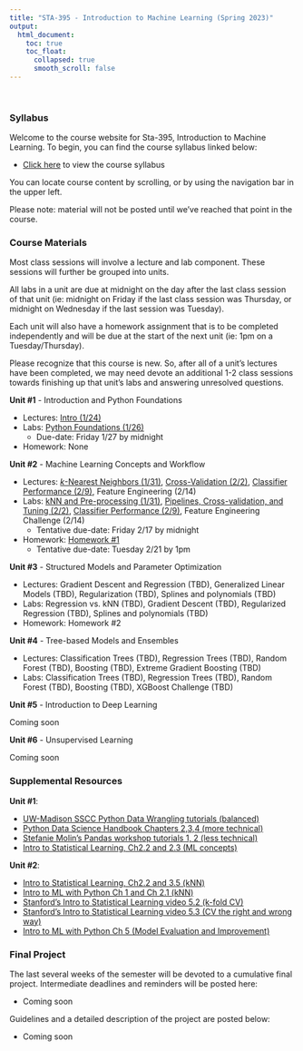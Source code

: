 ```yaml
---
title: "STA-395 - Introduction to Machine Learning (Spring 2023)"
output:
  html_document:
    toc: true
    toc_float:
      collapsed: true
      smooth_scroll: false
---
```


$~$

### Syllabus

Welcome to the course website for Sta-395, Introduction to Machine Learning. To begin, you can find the course syllabus linked below:

- [Click here](syllabus395s23.html) to view the course syllabus

You can locate course content by scrolling, or by using the navigation bar in the upper left.  

Please note: material will not be posted until we've reached that point in the course.

### Course Materials

Most class sessions will involve a lecture and lab component. These sessions will further be grouped into units.

All labs in a unit are due at midnight on the day after the last class session of that unit (ie: midnight on Friday if the last class session was Thursday, or midnight on Wednesday if the last session was Tuesday).

Each unit will also have a homework assignment that is to be completed independently and will be due at the start of the next unit (ie: 1pm on a Tuesday/Thursday).

Please recognize that this course is new. So, after all of a unit's lectures have been completed, we may need devote an additional 1-2 class sessions towards finishing up that unit's labs and answering unresolved questions.

**Unit #1** - Introduction and Python Foundations

- Lectures: [Intro (1/24)](ml23/intro.pdf)
- Labs: [Python Foundations (1/26)](ml23/Lab1.html)
    - Due-date: Friday 1/27 by midnight
- Homework: None

**Unit #2** - Machine Learning Concepts and Workflow

- Lectures: [$k$-Nearest Neighbors (1/31)](ml23/mod.pdf), [Cross-Validation (2/2)](ml23/cv.pdf), [Classifier Performance (2/9)](ml23/cm.pdf), Feature Engineering (2/14)
- Labs: [kNN and Pre-processing (1/31)](ml23/lab2a.html), [Pipelines, Cross-validation, and Tuning (2/2)](ml23/lab2b.html), [Classifier Performance (2/9)](ml23/lab3a.html), Feature Engineering Challenge (2/14)
    - Tentative due-date: Friday 2/17 by midnight
- Homework: [Homework #1](ml23/hw1.html)
    - Tentative due-date: Tuesday 2/21 by 1pm
    
**Unit #3** - Structured Models and Parameter Optimization

- Lectures: Gradient Descent and Regression (TBD), Generalized Linear Models (TBD), Regularization (TBD), Splines and polynomials (TBD)
- Labs: Regression vs. kNN (TBD), Gradient Descent (TBD), Regularized Regression (TBD), Splines and polynomials (TBD)
- Homework: Homework #2

**Unit #4** - Tree-based Models and Ensembles

- Lectures: Classification Trees (TBD), Regression Trees (TBD), Random Forest (TBD),
Boosting (TBD), Extreme Gradient Boosting (TBD)
- Labs: Classification Trees (TBD), Regression Trees (TBD), Random Forest (TBD), Boosting (TBD), XGBoost Challenge (TBD)

**Unit #5** - Introduction to Deep Learning

Coming soon

**Unit #6** - Unsupervised Learning

Coming soon

### Supplemental Resources

**Unit #1**:

- [UW-Madison SSCC Python Data Wrangling tutorials (balanced)](https://sscc.wisc.edu/sscc/pubs/dwp/Python_Fundamentals.html)
- [Python Data Science Handbook Chapters 2,3,4 (more technical)](https://jakevdp.github.io/PythonDataScienceHandbook/)
- [Stefanie Molin's Pandas workshop tutorials 1, 2 (less technical)](https://github.com/stefmolin/pandas-workshop)
- [Intro to Statistical Learning, Ch2.2 and 2.3 (ML concepts)](https://hastie.su.domains/ISLR2/ISLRv2_website.pdf)

**Unit #2**:

- [Intro to Statistical Learning, Ch2.2 and 3.5 (kNN)](https://hastie.su.domains/ISLR2/ISLRv2_website.pdf)
- [Intro to ML with Python Ch 1 and Ch 2.1 (kNN)](https://github.com/amueller/introduction_to_ml_with_python)
- [Stanford's Intro to Statistical Learning video 5.2 (k-fold CV)](https://www.youtube.com/watch?v=AMfvd_hLssE&list=PLoROMvodv4rOzrYsAxzQyHb8n_RWNuS1e&index=28)
- [Stanford's Intro to Statistical Learning video 5.3 (CV the right and wrong way)](hhttps://www.youtube.com/watch?v=jgoa28FR__Y&list=PLoROMvodv4rOzrYsAxzQyHb8n_RWNuS1e&index=29)
- [Intro to ML with Python Ch 5 (Model Evaluation and Improvement)](https://github.com/amueller/introduction_to_ml_with_python)

### Final Project 

The last several weeks of the semester will be devoted to a cumulative final project.  Intermediate deadlines and reminders will be posted here:

- Coming soon

Guidelines and a detailed description of the project are posted below:

- Coming soon